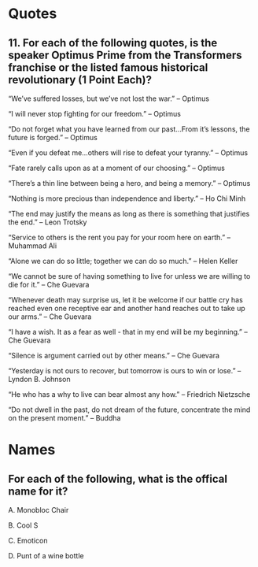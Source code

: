 # Quotes

## 11. For each of the following quotes, is the speaker Optimus Prime from the Transformers franchise or the listed famous historical revolutionary (1 Point Each)?

"We've suffered losses, but we've not lost the war." -- Optimus

"I will never stop fighting for our freedom." -- Optimus

"Do not forget what you have learned from our past...From it's lessons, the future is forged." -- Optimus

"Even if you defeat me...others will rise to defeat your tyranny." -- Optimus

"Fate rarely calls upon as at a moment of our choosing." -- Optimus

"There's a thin line between being a hero, and being a memory." -- Optimus

"Nothing is more precious than independence and liberty." -- Ho Chi Minh

"The end may justify the means as long as there is something that justifies the end." -- Leon Trotsky

"Service to others is the rent you pay for your room here on earth." -- Muhammad Ali

"Alone we can do so little; together we can do so much." -- Helen Keller

"We cannot be sure of having something to live for unless we are willing to die for it." -- Che Guevara

"Whenever death may surprise us, let it be welcome if our battle cry has reached even one receptive ear and another hand reaches out to take up our arms." -- Che Guevara

"I have a wish. It as a fear as well - that in my end will be my beginning." -- Che Guevara

"Silence is argument carried out by other means." -- Che Guevara

"Yesterday is not ours to recover, but tomorrow is ours to win or lose." -- Lyndon B. Johnson

"He who has a why to live can bear almost any how." -- Friedrich Nietzsche

"Do not dwell in the past, do not dream of the future, concentrate the mind on the present moment." -- Buddha

# Names

## For each of the following, what is the offical name for it?

A. Monobloc Chair 

B. Cool S

C. Emoticon

D. Punt of a wine bottle
